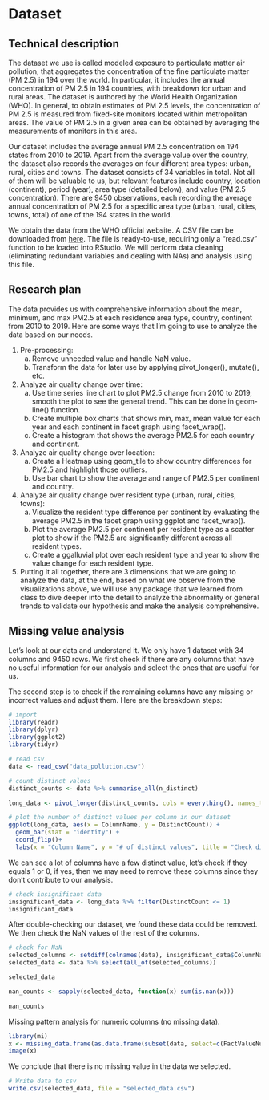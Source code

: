 # Dataset

## Technical description

The dataset we use is called modeled exposure to particulate matter air pollution, that aggregates the concentration of the fine particulate matter (PM 2.5) in 194 over the world. In particular, it includes the annual concentration of PM 2.5 in 194 countries, with breakdown for urban and rural areas. The dataset is authored by the World Health Organization (WHO). In general, to obtain estimates of PM 2.5 levels, the concentration of PM 2.5 is measured from fixed-site monitors located within metropolitan areas. The value of PM 2.5 in a given area can be obtained by averaging the measurements of monitors in this area.

Our dataset includes the average annual PM 2.5 concentration on 194 states from 2010 to 2019.  Apart from the average value over the country, the dataset also records the averages on four different area types: urban, rural, cities and towns. The dataset consists of 34 variables in total. Not all of them will be valuable to us, but relevant features include country, location (continent), period (year), area type (detailed below), and value (PM 2.5 concentration). There are 9450 observations, each recording the average annual concentration of PM 2.5 for a specific area type (urban, rural, cities, towns, total) of one of the 194 states in the world.

We obtain the data from the WHO official website. A CSV file can be downloaded from [here](https://www.who.int/data/gho/data/themes/air-pollution/modelled-exposure-of-pm-air-pollution-exposure). The file is ready-to-use, requiring only a “read.csv” function to be loaded into RStudio. We will perform data cleaning (eliminating redundant variables and dealing with NAs) and analysis using this file.


## Research plan

The data provides us with comprehensive information about the mean, minimum, and max PM2.5 at each residence area type, country, continent from 2010 to 2019. Here are some ways that I’m going to use to analyze the data based on our needs.

1. Pre-processing:
    a. Remove unneeded value and handle NaN value.
    b. Transform the data for later use by applying pivot_longer(), mutate(), etc.
    
2. Analyze air quality change over time:
    a. Use time series line chart to plot PM2.5 change from 2010 to 2019, smooth the plot to see the general trend. This can be done in geom-line() function.
    b. Create multiple box charts that shows min, max, mean value for each year and each continent in facet graph using facet_wrap().
    c. Create a histogram that shows the average PM2.5 for each country and continent.
    
3. Analyze air quality change over location:
    a. Create a Heatmap using geom_tile to show country differences for PM2.5 and highlight those outliers.
    b. Use bar chart to show the average and range of PM2.5 per continent and country.
    
4. Analyze air quality change over resident type (urban, rural, cities, towns):
    a. Visualize the resident type difference per continent by evaluating the average PM2.5 in the facet graph using ggplot and facet_wrap().
    b. Plot the average PM2.5 per continent per resident type as a scatter plot to show if the PM2.5 are significantly different across all resident types.
    c. Create a ggalluvial plot over each resident type and year to show the value change for each resident type.
    
5. Putting it all together, there are 3 dimensions that we are going to analyze the data, at the end, based on what we observe from the visualizations above, we will use any package that we learned from class to dive deeper into the detail to analyze the abnormality or general trends to validate our hypothesis and make the analysis comprehensive.


## Missing value analysis

Let’s look at our data and understand it. We only have 1 dataset with 34 columns and 9450 rows. We first check if there are any columns that have no useful information for our analysis and select the ones that are useful for us.

The second step is to check if the remaining columns have any missing or incorrect values and adjust them. Here are the breakdown steps:

```r
# import
library(readr)
library(dplyr)
library(ggplot2)
library(tidyr)

# read csv
data <- read_csv("data_pollution.csv")

```
```r

# count distinct values
distinct_counts <- data %>% summarise_all(n_distinct)

long_data <- pivot_longer(distinct_counts, cols = everything(), names_to = "ColumnName", values_to = "DistinctCount")

# plot the number of distinct values per column in our dataset
ggplot(long_data, aes(x = ColumnName, y = DistinctCount)) +
  geom_bar(stat = "identity") +
  coord_flip()+
  labs(x = "Column Name", y = "# of distinct values", title = "Check distinct values")

```

We can see a lot of columns have a few distinct value, let's check if they equals 1 or 0, if yes, then we may need to remove these columns since they don't contribute to our analysis.

```r

# check insignificant data
insignificant_data <- long_data %>% filter(DistinctCount <= 1)
insignificant_data
```

After double-checking our dataset, we found these data could be removed. We then check the NaN values of the rest of the columns.

```r

# check for NaN
selected_columns <- setdiff(colnames(data), insignificant_data$ColumnName)
selected_data <- data %>% select(all_of(selected_columns))

selected_data

nan_counts <- sapply(selected_data, function(x) sum(is.nan(x)))

nan_counts
```


Missing pattern analysis for numeric columns (no missing data).

```r
library(mi)
x <- missing_data.frame(as.data.frame(subset(data, select=c(FactValueNumeric, FactValueNumericHigh, FactValueNumericLow))))
image(x)
```

We conclude that there is no missing value in the data we selected. 

```r

# Write data to csv
write.csv(selected_data, file = "selected_data.csv")
```
